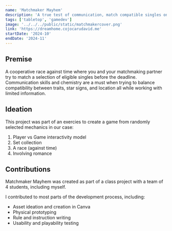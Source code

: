 ```yaml
---
name: 'Matchmaker Mayhem'
description: 'A true test of communication, match compatible singles on dates before time runs out in this chaotic tabletop game.'
tags: ['tabletop', 'gamedev']
image: '../../../public/static/matchmakercover.png'
link: 'https://dreamhome.cojocarudavid.me'
startDate: '2024-10'
endDate: '2024-11'
---
```

## Premise
A cooperative race against time where you and your matchmaking partner try to match a selection of eligible singles before the deadline. Communication skills and chemistry are a must when trying to balance compatibility between traits, star signs, and location all while working with limited information.

## Ideation
This project was part of an exercies to create a game from randomly selected mechanics in our case:
1. Player vs Game interactivity model
2. Set collection
3. A race (against time)
4. Involving romance 

## Contributions
Matchmaker Mayhem was created as part of a class project with a team of 4 students, including myself.

I contributed to most parts of the development process, including:
- Asset ideation and creation in Canva
- Physical prototyping
- Rule and instruction writing
- Usability and playability testing
